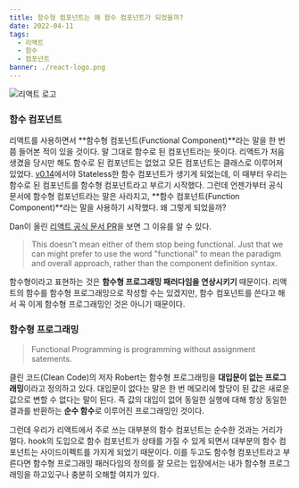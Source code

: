 ```yaml
---
title: 함수형 컴포넌트는 왜 함수 컴포넌트가 되었을까?
date: 2022-04-11
tags:
  - 리액트
  - 함수
  - 컴포넌트
banner: ./react-logo.png
---
```


![리액트 로고](./react-logo.png)

### 함수 컴포넌트

리액트를 사용하면서 **함수형 컴포넌트(Functional Component)**라는 말을 한 번쯤 들어본 적이 있을 것이다. 말 그대로 함수로 된 컴포넌트라는 뜻이다. 리액트가 처음 생겼을 당시만 해도 함수로 된 컴포넌트는 없었고 모든 컴포넌트는 클래스로 이루어져 있었다. [v0.14](https://ko.reactjs.org/blog/2015/10/07/react-v0.14.html)에서야 Stateless한 함수 컴포넌트가 생기게 되었는데, 이 때부터 우리는 함수로 된 컴포넌트를 함수형 컴포넌트라고 부르기 시작했다. 그런데 언젠가부터 공식 문서에 함수형 컴포넌트라는 말은 사라지고, **함수 컴포넌트(Function Component)**라는 말을 사용하기 시작했다. 왜 그렇게 되었을까?

Dan이 올린 [리액트 공식 문서 PR](https://github.com/reactjs/reactjs.org/pull/863)을 보면 그 이유를 알 수 있다.

> This doesn't mean either of them stop being functional. Just that we can might prefer to use the word "functional" to mean the paradigm and overall approach, rather than the component definition syntax.

함수형이라고 표현하는 것은 **함수형 프로그래밍 패러다임을 연상시키기** 때문이다. 리액트의 함수를 함수형 프로그래밍으로 작성할 수는 있겠지만, 함수 컴포넌트를 쓴다고 해서 꼭 이게 함수형 프로그래밍인 것은 아니기 때문이다.

### 함수형 프로그래밍

> Functional Programming is programming without assignment satements.

클린 코드(Clean Code)의 저자 Robert는 함수형 프로그래밍을 **대입문이 없는 프로그래밍**이라고 정의하고 있다. 대입문이 없다는 말은 한 번 메모리에 할당이 된 값은 새로운 값으로 변할 수 없다는 말이 된다. 즉 값의 대입이 없어 동일한 실행에 대해 항상 동일한 결과를 반환하는 **순수 함수**로 이루어진 프로그래밍인 것이다.

그런데 우리가 리액트에서 주로 쓰는 대부분의 함수 컴포넌트는 순수한 것과는 거리가 멀다. hook의 도입으로 함수 컴포넌트가 상태를 가질 수 있게 되면서 대부분의 함수 컴포넌트는 사이드이펙트를 가지게 되었기 때문이다. 이를 두고도 함수형 컴포넌트라고 부른다면 함수형 프로그래밍 패러다임의 정의를 잘 모르는 입장에서는 내가 함수형 프로그래밍을 하고있구나 충분히 오해할 여지가 있다.

